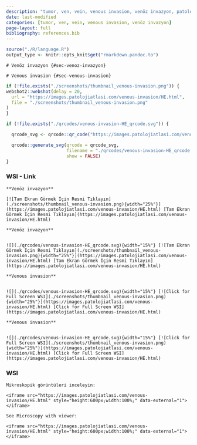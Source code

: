 ```yaml
---
description: "tumor, ven, vein, venous invasion, venöz invazyon, patoloji, atlas, pathology, whole slide image"
date: last-modified
categories: [tumor, ven, vein, venous invasion, venöz invazyon]
page-layout: full
bibliography: references.bib
---
```


```r
source("./R/language.R")
output_type <- knitr::opts_knit$get("rmarkdown.pandoc.to")
```


```asis
# Venöz invazyon {#sec-venoz-invazyon} 
```

```asis
# Venous invasion {#sec-venous-invasion} 
```


```r
if (!file.exists("./screenshots/thumbnail_venous-invasion.png")) {
webshot2::webshot(delay = 20,
  url = "https://images.patolojiatlasi.com/venous-invasion/HE.html",
  file = "./screenshots/thumbnail_venous-invasion.png"
)
}
```



```r
if (!file.exists("./qrcodes/venous-invasion-HE_qrcode.svg")) {

  qrcode_svg <- qrcode::qr_code("https://images.patolojiatlasi.com/venous-invasion/HE.html")

  qrcode::generate_svg(qrcode = qrcode_svg,
                       filename = "./qrcodes/venous-invasion-HE_qrcode.svg",
                       show = FALSE)
}
```




::::: panel-tabset


### WSI - Link


:::: {.content-hidden when-format="pdf"}


```asis

**Venöz invazyon**

[![Tam Ekran Görmek İçin Resmi Tıklayın](./screenshots/thumbnail_venous-invasion.png){width="25%"}](https://images.patolojiatlasi.com/venous-invasion/HE.html) [Tam Ekran Görmek İçin Resmi Tıklayın](https://images.patolojiatlasi.com/venous-invasion/HE.html)

```




::::





:::: {.content-visible when-format="pdf"}



```asis

**Venöz invazyon**


![](./qrcodes/venous-invasion-HE_qrcode.svg){width="15%"} [![Tam Ekran Görmek İçin Resmi Tıklayın](./screenshots/thumbnail_venous-invasion.png){width="25%"}](https://images.patolojiatlasi.com/venous-invasion/HE.html) [Tam Ekran Görmek İçin Resmi Tıklayın](https://images.patolojiatlasi.com/venous-invasion/HE.html)

```




::::



:::: {.content-hidden when-format="pdf"}


```asis

**Venous invasion**


![](./qrcodes/venous-invasion-HE_qrcode.svg){width="15%"} [![Click for Full Screen WSI](./screenshots/thumbnail_venous-invasion.png){width="25%"}](https://images.patolojiatlasi.com/venous-invasion/HE.html) [Click for Full Screen WSI](https://images.patolojiatlasi.com/venous-invasion/HE.html)

```





::::





:::: {.content-visible when-format="pdf"}



```asis

**Venous invasion**


![](./qrcodes/venous-invasion-HE_qrcode.svg){width="15%"} [![Click for Full Screen WSI](./screenshots/thumbnail_venous-invasion.png){width="25%"}](https://images.patolojiatlasi.com/venous-invasion/HE.html) [Click for Full Screen WSI](https://images.patolojiatlasi.com/venous-invasion/HE.html)

```





::::


### WSI



```asis

Mikroskopik görüntüleri inceleyin:

<iframe src="https://images.patolojiatlasi.com/venous-invasion/HE.html" style="height:600px;width:100%;" data-external="1"></iframe>

```





```asis

See Microscopy with viewer: 

<iframe src="https://images.patolojiatlasi.com/venous-invasion/HE.html" style="height:600px;width:100%;" data-external="1"></iframe>

```


:::::

